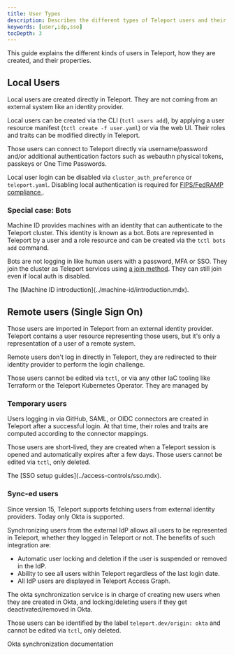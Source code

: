 ```yaml
---
title: User Types
description: Describes the different types of Teleport users and their properties.
keywords: [user,idp,sso]
tocDepth: 3
---
```


This guide explains the different kinds of users in Teleport, how they are
created, and their properties.

## Local Users

Local users are created directly in Teleport. They are not coming from an
external system like an identity provider.

Local users can be created via the CLI (`tctl users add`), by applying a user
resource manifest (`tctl create -f user.yaml`) or via the web UI. Their roles
and traits can be modified directly in Teleport.

Those users can connect to Teleport directly via username/password and/or
additional authentication factors such as webauthn physical tokens, passkeys or
One Time Passwords.

Local user login can be disabled via `cluster_auth_preference` or `teleport.yaml`.
Disabling local authentication is required for [FIPS/FedRAMP compliance
](../access-controls/compliance-frameworks/fedramp.mdx).

### Special case: Bots

Machine ID provides machines with an identity that can authenticate to the
Teleport cluster. This identity is known as a bot. Bots are represented in
Teleport by a user and a role resource and can be created via the
`tctl bots add` command.

Bots are not logging in like human users with a password, MFA or SSO. They join
the cluster as Teleport services using [a join method](./join-methods.mdx). They
can still join even if local auth is disabled. 

<Admonition type="note" title="See also">
The [Machine ID introduction](../machine-id/introduction.mdx).
</Admonition>

## Remote users (Single Sign On)

Those users are imported in Teleport from an external identity provider.
Teleport contains a user resource representing those users, but it's only a
representation of a user of a remote system.

Remote users don't log in directly in Teleport, they are redirected to their
identity provider to perform the login challenge.

Those users cannot be edited via `tctl`, or via any other IaC tooling like
Terraform or the Teleport Kubernetes Operator. They are managed by 

### Temporary users

Users logging in via GitHub, SAML, or OIDC connectors are created in Teleport
after a successful login. At that time, their roles and traits are computed
according to the connector mappings.

Those users are short-lived, they are created when a Teleport session is opened
and automatically expires after a few days. Those users cannot be edited via
`tctl`, only deleted.

<Admonition type="note" title="See also">
The [SSO setup guides](../access-controls/sso.mdx).
</Admonition>

### Sync-ed users

Since version 15, Teleport supports fetching users from external identity
providers. Today only Okta is supported.

Synchronizing users from the external IdP allows all users to be represented in
Teleport, whether they logged in Teleport or not. The benefits of such
integration are:
- Automatic user locking and deletion if the user is suspended or removed in the
  IdP.
- Ability to see all users within Teleport regardless of the last login date.
- All IdP users are displayed in Teleport Access Graph.

The okta synchronization service is in charge of creating new users when they
are created in Okta, and locking/deleting users if they get deactivated/removed
in Okta.

Those users can be identified by the label `teleport.dev/origin: okta` and
cannot be edited via `tctl`, only deleted.

<Admonition type="note" title="See also">
Okta synchronization documentation
</Admonition>
